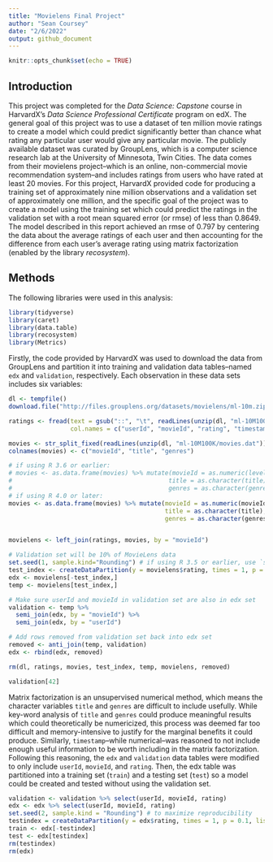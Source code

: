 ```yaml
---
title: "Movielens Final Project"
author: "Sean Coursey"
date: "2/6/2022"
output: github_document
---
```


```r
knitr::opts_chunk$set(echo = TRUE)
```

## Introduction
This project was completed for the *Data Science: Capstone* course in HarvardX's *Data Science Professional Certificate* program on edX. The general goal of this project was to use a dataset of ten million movie ratings to create a model which could predict significantly better than chance what rating any particular user would give any particular movie. The publicly available dataset was curated by GroupLens, which is a computer science research lab at the University of Minnesota, Twin Cities. The data comes from their movielens project--which is an online, non-commercial movie recommendation system--and includes ratings from users who have rated at least 20 movies. For this project, HarvardX provided code for producing a training set of approximately nine million observations and a validation set of approximately one million, and the specific goal of the project was to create a model using the training set which could predict the ratings in the validation set with a root mean squared error (or rmse) of less than 0.8649. The model described in this report achieved an rmse of 0.797 by centering the data about the average ratings of each user and then accounting for the difference from each user's average rating using matrix factorization (enabled by the library *recosystem*).


## Methods
The following libraries were used in this analysis:

```r
library(tidyverse)
library(caret)
library(data.table)
library(recosystem)
library(Metrics)
```

Firstly, the code provided by HarvardX was used to download the data from GroupLens and partition it into training and validation data tables--named `edx` and `validation`, respectively.
Each observation in these data sets includes six variables:

```r
dl <- tempfile()
download.file("http://files.grouplens.org/datasets/movielens/ml-10m.zip", dl)

ratings <- fread(text = gsub("::", "\t", readLines(unzip(dl, "ml-10M100K/ratings.dat"))),
                 col.names = c("userId", "movieId", "rating", "timestamp"))

movies <- str_split_fixed(readLines(unzip(dl, "ml-10M100K/movies.dat")), "\\::", 3)
colnames(movies) <- c("movieId", "title", "genres")

# if using R 3.6 or earlier:
# movies <- as.data.frame(movies) %>% mutate(movieId = as.numeric(levels(movieId))[movieId],
#                                           title = as.character(title),
#                                           genres = as.character(genres))
# if using R 4.0 or later:
movies <- as.data.frame(movies) %>% mutate(movieId = as.numeric(movieId),
                                           title = as.character(title),
                                           genres = as.character(genres))


movielens <- left_join(ratings, movies, by = "movieId")

# Validation set will be 10% of MovieLens data
set.seed(1, sample.kind="Rounding") # if using R 3.5 or earlier, use `set.seed(1)`
test_index <- createDataPartition(y = movielens$rating, times = 1, p = 0.1, list = FALSE)
edx <- movielens[-test_index,]
temp <- movielens[test_index,]

# Make sure userId and movieId in validation set are also in edx set
validation <- temp %>% 
  semi_join(edx, by = "movieId") %>%
  semi_join(edx, by = "userId")

# Add rows removed from validation set back into edx set
removed <- anti_join(temp, validation)
edx <- rbind(edx, removed)

rm(dl, ratings, movies, test_index, temp, movielens, removed)
```

```r
validation[42]
```

Matrix factorization is an unsupervised numerical method, which means the character variables `title` and `genres` are difficult to include usefully. While key-word analysis of `title` and `genres` could produce meaningful results which could theoretically be numericized, this process was deemed far too difficult and memory-intensive to justify for the marginal benefits it could produce. Similarly, `timestamp`--while numerical--was reasoned to not include enough useful information to be worth including in the matrix factorization. Following this reasoning, the `edx` and `validation` data tables were modified to only include `userId`, `movieId`, and `rating`. Then, the edx table was partitioned into a training set (`train`) and a testing set (`test`) so a model could be created and tested without using the validation set.

```r
validation <- validation %>% select(userId, movieId, rating)
edx <- edx %>% select(userId, movieId, rating)
set.seed(2, sample.kind = "Rounding") # to maximize reproducibility
testindex = createDataPartition(y = edx$rating, times = 1, p = 0.1, list = FALSE)
train <- edx[-testindex]
test <- edx[testindex]
rm(testindex)
rm(edx)
```

